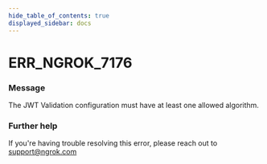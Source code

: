 ```yaml
---
hide_table_of_contents: true
displayed_sidebar: docs
---
```



# ERR_NGROK_7176

### Message
The JWT Validation configuration must have at least one allowed algorithm.

<ErrorDetails error='err_ngrok_7176' />


### Further help
If you're having trouble resolving this error, please reach out to [support@ngrok.com](mailto:support@ngrok.com?subject=Help%20with%20ERR_NGROK_7176)

